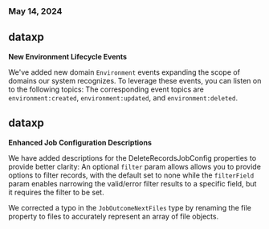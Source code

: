 ### May 14, 2024

## dataxp

**New Environment Lifecycle Events**

We've added new domain `Environment` events expanding the scope of domains our system recognizes. To leverage these events, you can listen on to the following topics:
The corresponding event topics are `environment:created`, `environment:updated`, and `environment:deleted`.

## dataxp

**Enhanced Job Configuration Descriptions**

We have added descriptions for the DeleteRecordsJobConfig properties to provide better clarity:
An optional `filter` param allows allows you to provide options to filter records, with the default set to none while the `filterField` param enables narrowing the valid/error filter results to a specific field, but it requires the filter to be set.

We corrected a typo in the `JobOutcomeNextFiles` type by renaming the file property to files to accurately represent an array of file objects.
